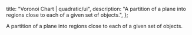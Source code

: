 
  title: "Voronoi Chart | quadratic/ui",
  description: "A partition of a plane into regions close to each of a given set of objects.",
};

<Title>Voronoi Chart</Title>
<Description>A partition of a plane into regions close to each of a given set of objects.</Description>
<ComponentPreview id="visxVoronoiChart" tabsClassName="overflow-hidden" previewContainerClassName="p-0 md:p-0" />